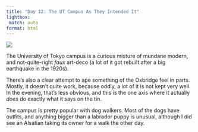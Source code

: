 ```yaml
---
title: "Day 12: The UT Campus As They Intended It"
lightbox:
 match: auto
format: html
---
```


![](../images/20120429210857_dsc01574.jpg){group="all-the-pictures"}

The University of Tokyo campus is a curious mixture of mundane modern, and not-quite-right _faux_ art-deco (a lot of it got rebuilt after a big earthquake in the 1920s). 

There's also a clear attempt to ape something of the Oxbridge feel in parts. Mostly, it doesn't quite work, because oddly, a lot of it is not kept very well. In the evening, that's less obvious, and this is the one axis where it actually _does_ do exactly what it says on the tin.

The campus is pretty popular with dog walkers. Most of the dogs have outfits, and anything bigger than a labrador puppy is unusual, although I did see an Alsatian taking its owner for a walk the other day. 
